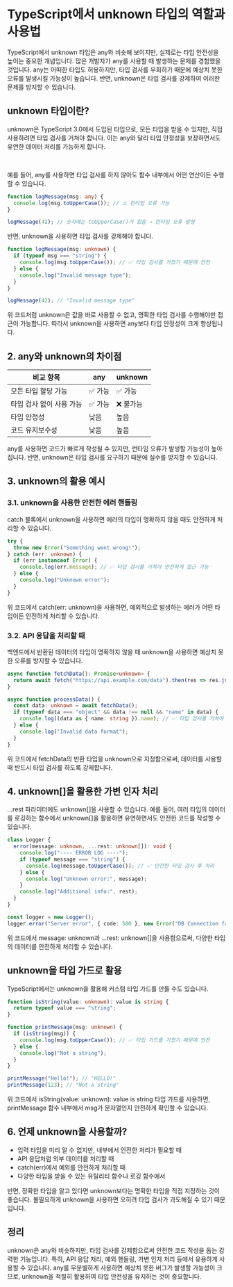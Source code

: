 # TypeScript에서 unknown 타입의 역할과 사용법

TypeScript에서 unknown 타입은 any와 비슷해 보이지만, 실제로는 타입 안전성을 높이는 중요한 개념입니다. 많은 개발자가 any를 사용할 때 발생하는 문제를 경험했을 것입니다. any는 어떠한 타입도 허용하지만, 타입 검사를 우회하기 때문에 예상치 못한 오류를 발생시킬 가능성이 높습니다. 반면, unknown은 타입 검사를 강제하여 이러한 문제를 방지할 수 있습니다.

## unknown 타입이란?

unknown은 TypeScript 3.0에서 도입된 타입으로, 모든 타입을 받을 수 있지만, 직접 사용하려면 타입 검사를 거쳐야 합니다. 이는 any와 달리 타입 안정성을 보장하면서도 유연한 데이터 처리를 가능하게 합니다.

<br />

예를 들어, any를 사용하면 타입 검사를 하지 않아도 함수 내부에서 어떤 연산이든 수행할 수 있습니다.


```TypeScript title="TypeScript" showLineNumbers
function logMessage(msg: any) {
  console.log(msg.toUpperCase()); // ⚠️ 런타임 오류 가능
}

logMessage(42); // 숫자에는 toUpperCase()가 없음 → 런타임 오류 발생
```

반면, unknown을 사용하면 타입 검사를 강제해야 합니다.

```TypeScript title="TypeScript" showLineNumbers
function logMessage(msg: unknown) {
  if (typeof msg === "string") {
    console.log(msg.toUpperCase()); // ✅ 타입 검사를 거쳤기 때문에 안전
  } else {
    console.log("Invalid message type");
  }
}

logMessage(42); // "Invalid message type"
```

위 코드처럼 unknown은 값을 바로 사용할 수 없고, 명확한 타입 검사를 수행해야만 접근이 가능합니다. 따라서 unknown을 사용하면 any보다 타입 안정성이 크게 향상됩니다.



## 2. any와 unknown의 차이점

| 비교 항목 | any   | unknown     | 
| ---- | ------ | --------------- | 
| 모든 타입 할당 가능   | ✅ 가능 | ✅ 가능   | 
| 타입 검사 없이 사용 가능   | ✅ 가능 | ❌ 불가능 | 
| 타입 안정성   | 낮음 | 높음 | 
| 코드 유지보수성   | 낮음 | 높음 | 

any를 사용하면 코드가 빠르게 작성될 수 있지만, 런타임 오류가 발생할 가능성이 높아집니다. 반면, unknown은 타입 검사를 요구하기 때문에 실수를 방지할 수 있습니다.


## 3. unknown의 활용 예시
### 3.1. unknown을 사용한 안전한 에러 핸들링

catch 블록에서 unknown을 사용하면 에러의 타입이 명확하지 않을 때도 안전하게 처리할 수 있습니다.

```TypeScript title="TypeScript" showLineNumbers
try {
  throw new Error("Something went wrong!");
} catch (err: unknown) {
  if (err instanceof Error) {
    console.log(err.message); // ✅ 타입 검사를 거쳐야 안전하게 접근 가능
  } else {
    console.log("Unknown error");
  }
}
```

위 코드에서 catch(err: unknown)을 사용하면, 예외적으로 발생하는 에러가 어떤 타입이든 안전하게 처리할 수 있습니다.

### 3.2. API 응답을 처리할 때

백엔드에서 반환된 데이터의 타입이 명확하지 않을 때 unknown을 사용하면 예상치 못한 오류를 방지할 수 있습니다.


```TypeScript title="TypeScript" showLineNumbers
async function fetchData(): Promise<unknown> {
  return await fetch("https://api.example.com/data").then(res => res.json());
}

async function processData() {
  const data: unknown = await fetchData();
  if (typeof data === "object" && data !== null && "name" in data) {
    console.log((data as { name: string }).name); // ✅ 타입 검사를 거쳐야 접근 가능
  } else {
    console.log("Invalid data format");
  }
}
```

위 코드에서 fetchData의 반환 타입을 unknown으로 지정함으로써, 데이터를 사용할 때 반드시 타입 검사를 하도록 강제합니다.


## 4. unknown[]을 활용한 가변 인자 처리

...rest 파라미터에도 unknown[]을 사용할 수 있습니다. 예를 들어, 여러 타입의 데이터를 로깅하는 함수에서 unknown[]을 활용하면 유연하면서도 안전한 코드를 작성할 수 있습니다.

```TypeScript title="TypeScript" showLineNumbers
class Logger {
  error(message: unknown, ...rest: unknown[]): void {
    console.log("---- ERROR LOG ----");
    if (typeof message === "string") {
      console.log(message.toUpperCase()); // ✅ 안전한 타입 검사 후 처리
    } else {
      console.log("Unknown error:", message);
    }
    console.log("Additional info:", rest);
  }
}

const logger = new Logger();
logger.error("Server error", { code: 500 }, new Error("DB Connection failed"));
```

위 코드에서 message: unknown과 ...rest: unknown[]을 사용함으로써, 다양한 타입의 데이터를 안전하게 처리할 수 있습니다.


## unknown을 타입 가드로 활용

TypeScript에서는 unknown을 활용해 커스텀 타입 가드를 만들 수도 있습니다.

```TypeScript title="TypeScript" showLineNumbers
function isString(value: unknown): value is string {
  return typeof value === "string";
}

function printMessage(msg: unknown) {
  if (isString(msg)) {
    console.log(msg.toUpperCase()); // ✅ 타입 가드를 거쳤기 때문에 안전
  } else {
    console.log("Not a string");
  }
}

printMessage("Hello!"); // "HELLO!"
printMessage(123); // "Not a string"
```

위 코드에서 isString(value: unknown): value is string 타입 가드를 사용하면, printMessage 함수 내부에서 msg가 문자열인지 안전하게 확인할 수 있습니다.

## 6. 언제 unknown을 사용할까?

- 입력 타입을 미리 알 수 없지만, 내부에서 안전한 처리가 필요할 때
- API 응답처럼 외부 데이터를 처리할 때
- catch(err)에서 예외를 안전하게 처리할 때
- 다양한 타입을 받을 수 있는 유틸리티 함수나 로깅 함수에서

반면, 정확한 타입을 알고 있다면 unknown보다는 명확한 타입을 직접 지정하는 것이 좋습니다. 불필요하게 unknown을 사용하면 오히려 타입 검사가 과도해질 수 있기 때문입니다.

## 정리

unknown은 any와 비슷하지만, 타입 검사를 강제함으로써 안전한 코드 작성을 돕는 강력한 기능입니다. 특히, API 응답 처리, 예외 핸들링, 가변 인자 처리 등에서 유용하게 사용할 수 있습니다. any를 무분별하게 사용하면 예상치 못한 버그가 발생할 가능성이 크므로, unknown을 적절히 활용하여 타입 안전성을 유지하는 것이 중요합니다.
